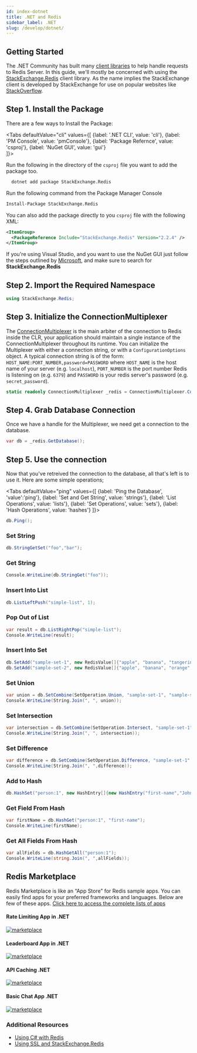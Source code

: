 ```yaml
---
id: index-dotnet
title: .NET and Redis
sidebar_label: .NET
slug: /develop/dotnet/
---
```



## Getting Started

The .NET Community has built many [client libraries](https://redis.io/clients#c-sharp) to help handle requests to Redis Server. In this guide, we'll mostly be concerned with using the [StackExchange.Redis](https://github.com/StackExchange/StackExchange.Redis) client library. As the name implies the StackExchange client is developed by StackExchange for use on popular websites like [StackOverflow](https://stackoverflow.com/).

## Step 1. Install the Package

There are a few ways to Install the Package:

<Tabs
  defaultValue="cli"
  values={[
    {label: '.NET CLI', value: 'cli'},
    {label: 'PM Console', value: 'pmConsole'},
    {label: 'Package Refernce', value: 'csproj'},
    {label: 'NuGet GUI', value: 'gui'}    
  ]}>
  <TabItem value="cli">

Run the following in the directory of the `csproj` file you want to add the package too.

  ```sh
    dotnet add package StackExchange.Redis
  ```

  </TabItem>
  <TabItem value="pmConsole">

  Run the following command from the Package Manager Console

  ```sh
  Install-Package StackExchange.Redis
  ```

  </TabItem>

  <TabItem value="csproj">

  You can also add the package directly to you `csproj` file with the following XML:

  ```XML
  <ItemGroup>    
    <PackageReference Include="StackExchange.Redis" Version="2.2.4" />
  </ItemGroup>
  ```
  
  </TabItem>

  <TabItem value="gui">

  If you're using Visual Studio, and you want to use the NuGet GUI just follow the steps outlined by [Microsoft](https://docs.microsoft.com/en-us/nuget/consume-packages/install-use-packages-visual-studio), and make sure to search for **StackExchange.Redis**
    
  </TabItem>
</Tabs>

## Step 2. Import the Required Namespace

```csharp
using StackExchange.Redis;
```

## Step 3. Initialize the ConnectionMultiplexer

The [ConnectionMultiplexer](https://stackexchange.github.io/StackExchange.Redis/Basics) is the main arbiter of the connection to Redis inside the CLR, your application should maintain a single instance of the ConnectionMultiplexer throughout its runtime. You can initialize the Multiplexer with either a connection string, or with a `ConfigurationOptions` object. A typical connection string is of the form: `HOST_NAME:PORT_NUMBER,password=PASSWORD` where `HOST_NAME` is the host name of your server (e.g. `localhost`), `PORT_NUMBER` is the port number Redis is listening on (e.g. `6379`) and `PASSWORD` is your redis server's password (e.g. `secret_password`).

```csharp
static readonly ConnectionMultiplexer _redis = ConnectionMultiplexer.Connect($"{HOST_NAME}:{PORT_NUMBER},password={PASSWORD}");
```

## Step 4. Grab Database Connection

Once we have a handle for the Multiplexer, we need get a connection to the database.

```csharp
var db = _redis.GetDatabase();
```

## Step 5. Use the connection

Now that you've retreived the connection to the database, all that's left is to use it. Here are some simple operations;

<Tabs
  defaultValue="ping"
  values={[
    {label: 'Ping the Database', 'value':'ping'},
    {label: 'Set and Get String', value: 'strings'},
    {label: 'List Operations', value: 'lists'},
    {label: 'Set Operations', value: 'sets'},
    {label: 'Hash Operations', value: 'hashes'}
  ]}>  

  <TabItem value='ping'>

  ```csharp
  db.Ping();
  ```

  </TabItem>

  <TabItem value='strings'>

  ### Set String

  ```csharp
  db.StringGetSet("foo","bar");
  ```

  ### Get String

  ```csharp
  Console.WriteLine(db.StringGet("foo"));
  ```

  </TabItem>

  <TabItem value="lists">

  ### Insert Into List

  ```csharp
  db.ListLeftPush("simple-list", 1);
  ```

  ### Pop Out of List

  ```csharp
  var result = db.ListRightPop("simple-list");
  Console.WriteLine(result);
  ```

  </TabItem>

  <TabItem value="sets">

  ### Insert Into Set

  ```csharp
  db.SetAdd("sample-set-1", new RedisValue[]{"apple", "banana", "tangerine", "kiwi"});
  db.SetAdd("sample-set-2", new RedisValue[]{"apple", "banana", "orange", "blueberries"});
  ```

  ### Set Union

  ```csharp
  var union = db.SetCombine(SetOperation.Union, "sample-set-1", "sample-set-2");
  Console.WriteLine(String.Join(", ", union));
  ```

  ### Set Intersection

  ```csharp
  var intersection = db.SetCombine(SetOperation.Intersect, "sample-set-1", "sample-set-2");
  Console.WriteLine(String.Join(", ", intersection));
  ```

  ### Set Difference 

  ```csharp
  var difference = db.SetCombine(SetOperation.Difference, "sample-set-1", "sample-set-2");
  Console.WriteLine(String.Join(", ",difference));
  ```

  </TabItem>

  <TabItem value="hashes">

  ### Add to Hash

  ```csharp
  db.HashSet("person:1", new HashEntry[]{new HashEntry("first-name","John"), new HashEntry("last-name","Smith")});
  ```

  ### Get Field From Hash

  ```csharp
  var firstName = db.HashGet("person:1", "first-name");
  Console.WriteLine(firstName);
  ```

  ### Get All Fields From Hash

  ```csharp
  var allFields = db.HashGetAll("person:1");
  Console.WriteLine(string.Join(", ",allFields));
  ```

  </TabItem>

</Tabs>

## Redis Marketplace

Redis Marketplace is like an “App Store” for Redis sample apps. You can easily find apps for your preferred frameworks and languages. 
Below are few of these apps. [Click here to access the complete lists of apps](https://marketplace.redislabs.com)

<div class="row text--center">

<div class="col ">
<div className="ri-container">

#### Rate Limiting App in .NET

[![marketplace](images/rate-limiting.png)](https://marketplace.redislabs.com/?id=project%3Abasic-redis-rate-limiting-demo-csharp-dot-net)

</div>
</div>
<div class="col">
<div className="ri-container">

#### Leaderboard App in .NET

[![marketplace](images/leaderboard.png)](https://marketplace.redislabs.com/?id=project%3Abasic-redis-leaderboard-demo-dotnet)


</div>
</div>
</div>

<div class="row text--center">

<div class="col">
<div className="ri-container">

#### API Caching .NET

[![marketplace](images/cachingMarketplace.png)](https://marketplace.redislabs.com/?id=project%3Abasic-caching-demo-csharpdotnet)

</div>
</div>

<div class="col">
<div className="ri-container">

#### Basic Chat App .NET

[![marketplace](images/chatMarketplace.png)](https://marketplace.redislabs.com/?id=project%3Abasic-redis-chat-app-demo-dotnet)

</div>
</div>

</div>

### Additional Resources

- [Using C# with Redis](https://docs.redislabs.com/latest/rs/references/client_references/client_csharp/)
- [Using SSL and StackExchange.Redis](https://docs.redislabs.com/latest/rs/references/client_references/client_csharp/)



